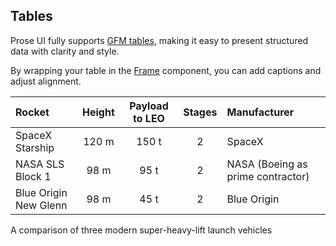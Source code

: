 ## Tables

Prose UI fully supports [GFM tables](https://github.github.com/gfm/#tables-extension-), making it easy to present structured data with clarity and style. 

By wrapping your table in the [Frame](/docs/components/frame) component, you can add captions and adjust alignment.

<Frame align="stretch">

| Rocket                | Height   | Payload to LEO | Stages | Manufacturer                     |
|:----------------------|:--------:|:--------------:|:------:|:---------------------------------|
| SpaceX Starship       | 120 m    | 150 t          | 2      | SpaceX                           |
| NASA SLS Block 1      | 98 m     | 95 t           | 2      | NASA (Boeing as prime contractor)|
| Blue Origin New Glenn | 98 m     | 45 t           | 2      | Blue Origin                      |

<Caption>A comparison of three modern super-heavy-lift launch vehicles</Caption>
</Frame>